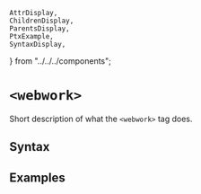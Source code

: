     AttrDisplay,
    ChildrenDisplay,
    ParentsDisplay,
    PtxExample,
    SyntaxDisplay,
} from "../../../components";

# `<webwork>`

Short description of what the `<webwork>` tag does.

## Syntax

<SyntaxDisplay name="webwork" />

## Examples

    